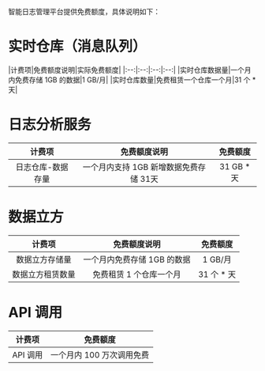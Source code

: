 智能日志管理平台提供免费额度，具体说明如下：
 
# **实时仓库（消息队列）**


|计费项|免费额度说明|实际免费额度|
|:--:|:--:|:--:|:--:|
|实时仓库数据量|一个月内免费存储 1GB 的数据|1 GB/月|
|实时仓库数量|免费租赁一个仓库一个月|31 个 * 天|


# **日志分析服务**

|计费项|免费额度说明|免费额度|
|:--:|:--:|:--:|
|日志仓库-数据存量|一个月内支持 1GB 新增数据免费存储 31天|31 GB * 天|

# **数据立方**

|计费项|免费额度说明|免费额度|
|:--:|:--:|:--:|
|数据立方存储量|一个月内免费存储 1GB 的数据|1 GB/月|
|数据立方租赁数量|免费租赁 1 个仓库一个月|31 个 * 天|

# **API 调用**

|计费项|免费额度|
|:--:|:--:|
|API 调用|一个月内 100 万次调用免费|

